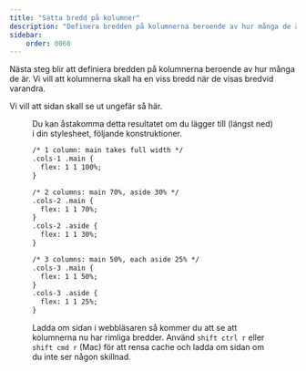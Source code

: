 ```yaml
---
title: "Sätta bredd på kolumner"
description: "Definera bredden på kolumnerna beroende av hur många de är."
sidebar:
    order: 0060
---
```





Nästa steg blir att definiera bredden på kolumnerna beroende av hur många de är. Vi vill att kolumnerna skall ha en viss bredd när de visas bredvid varandra.

Vi vill att sidan skall se ut ungefär så här.


<Figure 
  src={resp9}
  caption="Nu har main och aside rimliga bredder."
/>

Du kan åstakomma detta resultatet om du lägger till (längst ned) i din stylesheet, följande konstruktioner.

```diff lang="css" title="Lägg till bredd på main och aside i public/css/responsive-3cols.css"
/* 1 column: main takes full width */
.cols-1 .main {
  flex: 1 1 100%;
}

/* 2 columns: main 70%, aside 30% */
.cols-2 .main {
  flex: 1 1 70%;
}
.cols-2 .aside {
  flex: 1 1 30%;
}

/* 3 columns: main 50%, each aside 25% */
.cols-3 .main {
  flex: 1 1 50%;
}
.cols-3 .aside {
  flex: 1 1 25%;
}
```

Ladda om sidan i webbläsaren så kommer du att se att kolumnerna nu har rimliga bredder. Använd `shift ctrl r` eller `shift cmd r` (Mac) för att rensa cache och ladda om sidan om du inte ser någon skillnad.
